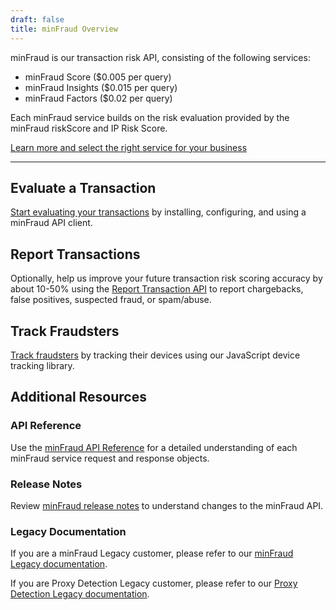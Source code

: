 ```yaml
---
draft: false
title: minFraud Overview
---
```


minFraud is our transaction risk API, consisting of the following services:

* minFraud Score ($0.005 per query)
* minFraud Insights ($0.015 per query)
* minFraud Factors ($0.02 per query)

Each minFraud service builds on the risk evaluation provided by the minFraud
riskScore and IP Risk Score.

[Learn more and select the right service for your business](https://www.maxmind.com/en/solutions/minfraud-services)

- - -

## Evaluate a Transaction
[Start evaluating your transactions](/minfraud/evaluate-a-transaction) by
installing, configuring, and using a minFraud API client.

## Report Transactions
Optionally, help us improve your future transaction risk scoring accuracy by
about 10-50% using the [Report Transaction API](/minfraud/report-transactions)
to report chargebacks, false positives, suspected fraud, or spam/abuse.

## Track Fraudsters
[Track fraudsters](/minfraud/track-fraudsters) by tracking their devices using
our JavaScript device tracking library.

## Additional Resources

### API Reference
Use the [minFraud API Reference](/minfraud/api-reference) for a detailed
understanding of each minFraud service request and response objects.

### Release Notes
Review [minFraud release notes](/minfraud/release-notes) to understand changes
to the minFraud API.

### Legacy Documentation
If you are a minFraud Legacy customer, please refer to our
[minFraud Legacy documentation](/legacy/minfraud).

If you are Proxy Detection Legacy customer, please refer to our
[Proxy Detection Legacy documentation](/legacy/proxy-detection).
